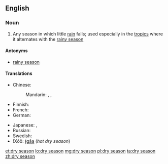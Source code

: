 {{wikipedia}}
==English==

===Noun===
{{en-noun|head=[[dry]] [[season]]}}

# Any season in which little [[rain]] falls; used especially in the [[tropic]]s where it alternates with the [[rainy season]]

====Antonyms====
* [[rainy season]]

====Translations====
{{trans-top|season}}
* Chinese:
*: Mandarin: {{t|cmn|乾季|sc=Hani}}, {{t|cmn|干季|tr=gānjì|sc=Hani}}, {{t|cmn|旱季|tr=hànjì|sc=Hani}}
* Finnish: {{t-|fi|kuiva kausi}}
* French: {{t|fr|saison sèche|f}}
* German: {{t-|de|Trockenzeit|f}}
{{trans-mid}}
* Japanese: {{t-|ja|乾季|tr=かんき, kanki}}, {{t-|ja|乾期|tr=かんき, kanki}}
* Russian: {{t|ru|сухой сезон|m|tr=suxój sezón|sc=Cyrl}}
* Swedish: {{t-|sv|torrperiod|c}}
* ǃXóõ: [[ǁgâa]] (''hot dry season'')
{{trans-bottom}}

[[et:dry season]]
[[lo:dry season]]
[[mg:dry season]]
[[pl:dry season]]
[[ta:dry season]]
[[zh:dry season]]
